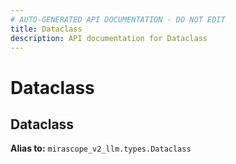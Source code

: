 ```yaml
---
# AUTO-GENERATED API DOCUMENTATION - DO NOT EDIT
title: Dataclass
description: API documentation for Dataclass
---
```


# Dataclass

## <ApiType type="Alias" path="responses/response/Dataclass" symbolName="Dataclass" /> Dataclass


**Alias to:** `mirascope_v2_llm.types.Dataclass`
